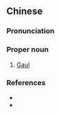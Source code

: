 {{also|高卢}}
==Chinese==
{{zh-forms|s=高卢}}

===Pronunciation===
{{zh-pron
|m=Gāolú
|cat=pn
}}

===Proper noun===
{{zh-proper noun}}

# [[Gaul]]

===References===
* {{pedialite|高盧|lang=zh}}
* {{pedialite|Gaul}}